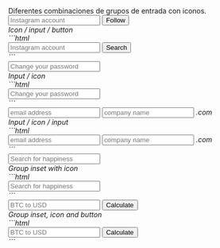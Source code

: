 
<DemoCard title="Input addons">

<DemoCardDescription>
Diferentes combinaciones de grupos de entrada con iconos.
<!-- Different input group combinations with icons. -->
</DemoCardDescription>

<div className="max-w-md">
  <div className="space-y-1">
		<div className="eolo-input-group">
      <i className="ri-instagram-line ri-2x text-primary" />
			<input type="text" placeholder="Instagram account" className="eolo-input" />
			<button className="eolo-btn bg-primary border-primary text-white dark:bg-primary dark:border-primary dark:text-white">Follow</button>
		</div>
		<div className="eolo-input-helper">Icon / input / button</div>
	</div>
</div>

<DemoCardCode>
```html
<div class="eolo-input-group">
  <i class="ri-instagram-line ri-2x text-primary" />
  <input type="text" placeholder="Instagram account" />
  <button
    class="eolo-btn bg-primary border-primary text-white 
		   dark:bg-primary dark:border-primary dark:text-white">
    Search
  </button>
</div>
```
</DemoCardCode>



<div className="max-w-md mt-6">
  <div className="space-y-1">
		<div className="eolo-input-group">
			<input type="text" placeholder="Change your password" className="eolo-input" />
      <i className="ri-shield-user-line ri-2x text-primary" />
		</div>
		<div className="eolo-input-helper">Input / icon</div>
	</div>
</div>

<DemoCardCode>
```html
<div class="eolo-input-group">
  <input type="text" placeholder="Change your password" class="eolo-input" />
  <i class="ri-shield-user-line ri-2x text-primary" />
</div>
```
</DemoCardCode>


<div className="max-w-md mt-6">
  <div className="space-y-1">
		<div className="eolo-input-group">
			<input type="text" placeholder="email address" className="eolo-input" />
			<i className="ri-at-line ri-2x" />
			<input type="text" placeholder="company name" className="eolo-input" />
			<span>.com</span>
		</div>
		<div className="eolo-input-helper">Input / icon / input</div>
	</div>
</div>

<DemoCardCode>
```html
<div class="eolo-input-group">
  <input type="text" placeholder="email address" class="eolo-input" />
  <i class="ri-at-line ri-2x" />
  <input type="text" placeholder="company name" class="eolo-input" />
  <span>.com</span>
</div>
```
</DemoCardCode>


<div className="max-w-md mt-6">
  <div className="space-y-1">
		<div className="eolo-input-group-inset">
			<input type="text" placeholder="Search for happiness" className="eolo-input" />
			<i className="ri-search-line ri-2x text-primary" />
		</div>
		<div className="eolo-input-helper">Group inset with icon</div>
	</div>
</div>

<DemoCardCode>
```html
<div class="eolo-input-group-inset">
  <input type="text" placeholder="Search for happiness" class="eolo-input" />
  <i class="ri-search-line ri-2x text-primary" />
</div>
```
</DemoCardCode>


<div className="max-w-md mt-6">
  <div className="space-y-1">
		<div className="eolo-input-group-inset">
			<i className="ri-bit-coin-line ri-xl opacity-60" />
			<input type="text" placeholder="BTC to USD" className="eolo-input" />
			<button className="eolo-btn bg-primary border-primary text-white dark:bg-primary dark:border-primary dark:text-white">Calculate</button>
		</div>
		<div className="eolo-input-helper">Group inset, icon and button</div>
	</div>
</div>

<DemoCardCode>
```html
<div class="eolo-input-group-inset">
  <i class="ri-bit-coin-line ri-xl opacity-60" />
  <input type="text" placeholder="BTC to USD" class="eolo-input" />
  <button class="eolo-btn bg-primary border-primary text-white dark:bg-primary dark:border-primary dark:text-white">
    Calculate
  </button>
</div>
```
</DemoCardCode>
</DemoCard>